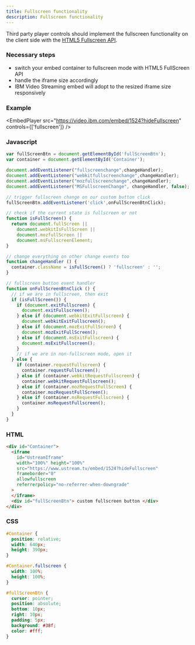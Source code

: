 ```yaml
---
title: Fullscreen functionality
description: Fullscreen functionality
---
```



Third party player controls should implement the fullscreen functionality on the client side with the [HTML5 Fullscreen API](https://developer.mozilla.org/en-US/docs/Web/Guide/API/DOM/Using_full_screen_mode).

### Necessary steps

- switch your embed container to fullscreen mode with HTML5 FullScreen API
- handle the iframe size accordingly
- IBM Video Streaming embed will adopt to the resized iframe size responsively

### Example

<EmbedPlayer
  src="https://video.ibm.com/embed/1524?hideFullscreen"
  controls={['fullscreen']}
/>

### Javascript

```js
var fullScreenBtn = document.getElementById('fullScreenBtn');
var container = document.getElementById('Container');

document.addEventListener("fullscreenchange",changeHandler);
document.addEventListener("webkitfullscreenchange",changeHandler);
document.addEventListener("mozfullscreenchange",changeHandler);
document.addEventListener("MSFullscreenChange", changeHandler, false);

// trigger fullscreen change on our custom button click
fullScreenBtn.addEventListener('click',onFullScreenBtnClick);

// check if the current state is fullscreen or not
function isFullScreen() {
  return document.fullScreen ||
    document.webkitIsFullScreen ||
    document.mozfullScreen ||
    document.msFullscreenElement;
}

// change everything on other change events too
function changeHandler () {
  container.className = isFullScreen() ? 'fullscreen' : '';
}

// fullscreen button event handler
function onFullScreenBtnClick () {
  // if we are in fullscreen, then exit
  if (isFullScreen()) {
    if (document.exitFullscreen) {
      document.exitFullscreen();
    } else if (document.webkitExitFullscreen) {
      document.webkitExitFullscreen();
    } else if (document.mozExitFullScreen) {
      document.mozExitFullScreen();
    } else if (document.msExitFullscreen) {
      document.msExitFullscreen();
    }
    // if we are in non-fullscreen mode, open it
  } else {
    if (container.requestFullscreen) {
      container.requestFullscreen();
    } else if (container.webkitRequestFullscreen) {
      container.webkitRequestFullscreen();
    } else if (container.mozRequestFullScreen) {
      container.mozRequestFullScreen();
    } else if (container.msRequestFullscreen) {
      container.msRequestFullscreen();
    }
  }
}
```

### HTML

```html
<div id="Container">
  <iframe
    id="UstreamIframe"
    width="100%" height="100%"
    src="https://www.ustream.tv/embed/1524?hideFullscreen"
    frameborder="0"
    allowfullscreen
    referrerpolicy="no-referrer-when-downgrade"
  >
  </iframe>
  <div id="fullScreenBtn"> custom fullscreen button </div>
</div>
```

### CSS

```css
#Container {
  position: relative;
  width: 640px;
  height: 390px;
}

#Container.fullscreen {
  width: 100%;
  height: 100%;
}

#fullScreenBtn {
  cursor: pointer;
  position: absolute;
  bottom: 10px;
  right: 10px;
  padding: 5px;
  background: #38f;
  color: #fff;
}
```